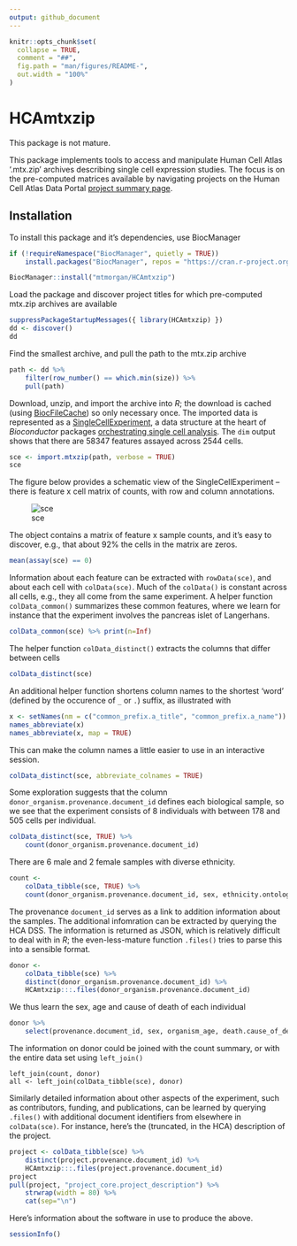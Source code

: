 ```yaml
---
output: github_document
---
```


<!-- README.md is generated from README.Rmd. Please edit that file -->

```r
knitr::opts_chunk$set(
  collapse = TRUE,
  comment = "##",
  fig.path = "man/figures/README-",
  out.width = "100%"
)
```

# HCAmtxzip

<!-- badges: start -->
<!-- badges: end -->

This package is not mature.

This package implements tools to access and manipulate Human Cell
Atlas '.mtx.zip' archives describing single cell expression
studies. The focus is on the pre-computed matrices available by
navigating projects on the Human Cell Atlas Data Portal [project
summary page][hca_projects].

[hca_projects]: https://data.humancellatlas.org/explore/projects

## Installation

To install this package and it's dependencies, use BiocManager

```r
if (!requireNamespace("BiocManager", quietly = TRUE))
    install.packages("BiocManager", repos = "https://cran.r-project.org")

BiocManager::install("mtmorgan/HCAmtxzip")
```

Load the package and discover project titles for which pre-computed
mtx.zip archives are available

```r
suppressPackageStartupMessages({ library(HCAmtxzip) })
dd <- discover()
dd
```

Find the smallest archive, and pull the path to the mtx.zip archive

```r
path <- dd %>%
    filter(row_number() == which.min(size)) %>%
    pull(path)
```

Download, unzip, and import the archive into _R_; the download is
cached (using [BiocFileCache][]) so only necessary once. The imported
data is represented as a [SingleCellExperiment][], a data structure at
the heart of _Bioconductor_ packages [orchestrating single cell
analysis][osca]. The `dim` output shows that there are 58347 features
assayed across 2544 cells.

[BiocFileCache]: https://bioconductor.org/packages/BiocFileCache
[SingleCellExperiment]: https://bioconductor.org/packages/SingleCellExperiment
[osca]: https://osca.bioconductor.org

```r
sce <- import.mtxzip(path, verbose = TRUE)
sce
```

The figure below provides a schematic view of the SingleCellExperiment
-- there is feature x cell matrix of counts, with row and column
annotations.

![sce][sce_image]

[sce_image]: https://raw.githubusercontent.com/Bioconductor/SummarizedExperiment/master/vignettes/SE.svg?sanitize=true

The object contains a matrix of feature x sample counts, and it's easy
to discover, e.g., that about 92\% the cells in the matrix are zeros.

```r
mean(assay(sce) == 0)
```

Information about each feature can be extracted with `rowData(sce)`,
and about each cell with `colData(sce)`. Much of the `colData()` is
constant across all cells, e.g., they all come from the same
experiment. A helper function `colData_common()` summarizes these
common features, where we learn for instance that the experiment
involves the pancreas islet of Langerhans.

```r
colData_common(sce) %>% print(n=Inf)
```

The helper function `colData_distinct()` extracts the columns that
differ between cells

```r
colData_distinct(sce)
```

An additional helper function shortens column names to the shortest
'word' (defined by the occurence of `_` or `.`) suffix, as illustrated
with

```r
x <- setNames(nm = c("common_prefix.a_title", "common_prefix.a_name"))
names_abbreviate(x)
names_abbreviate(x, map = TRUE)
```

This can make the column names a little easier to use in an
interactive session.

```r
colData_distinct(sce, abbreviate_colnames = TRUE)
```

Some exploration suggests that the column
`donor_organism.provenance.document_id` defines each biological
sample, so we see that the experiment consists of 8 individuals with
between 178 and 505 cells per individual.

```r
colData_distinct(sce, TRUE) %>%
    count(donor_organism.provenance.document_id)
```

There are 6 male and 2 female samples with diverse ethnicity.

```r
count <-
    colData_tibble(sce, TRUE) %>%
    count(donor_organism.provenance.document_id, sex, ethnicity.ontology_label)
```

The provenance `document_id` serves as a link to addition information
about the samples. The additional infomration can be extracted by
querying the HCA DSS. The information is returned as JSON, which is
relatively difficult to deal with in _R_; the even-less-mature
function `.files()` tries to parse this into a sensible format.

```r
donor <-
    colData_tibble(sce) %>%
    distinct(donor_organism.provenance.document_id) %>%
    HCAmtxzip:::.files(donor_organism.provenance.document_id)
```

We thus learn the sex, age and cause of death of each individual

```r
donor %>%
    select(provenance.document_id, sex, organism_age, death.cause_of_death)
```

The information on donor could be joined with the count summary, or
with the entire data set using `left_join()`

```
left_join(count, donor)
all <- left_join(colData_tibble(sce), donor)
```

Similarly detailed information about other aspects of the experiment,
such as contributors, funding, and publications, can be learned by
querying `.files()` with additional document identifiers from
elsewhere in `colData(sce)`. For instance, here's the (truncated, in
the HCA) description of the project.

```r
project <- colData_tibble(sce) %>%
    distinct(project.provenance.document_id) %>%
    HCAmtxzip:::.files(project.provenance.document_id)
project
pull(project, "project_core.project_description") %>%
    strwrap(width = 80) %>%
    cat(sep="\n")
```

Here's information about the software in use to produce the above.

```r
sessionInfo()
```
